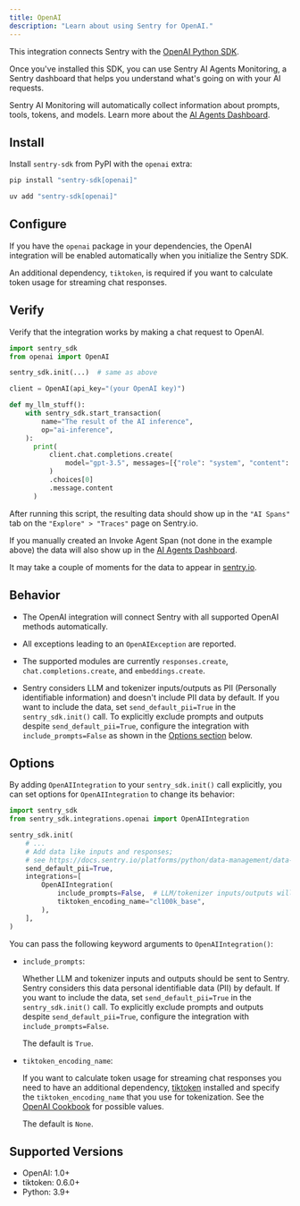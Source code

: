 ```yaml
---
title: OpenAI
description: "Learn about using Sentry for OpenAI."
---
```


This integration connects Sentry with the [OpenAI Python SDK](https://github.com/openai/openai-python).

Once you've installed this SDK, you can use Sentry AI Agents Monitoring, a Sentry dashboard that helps you understand what's going on with your AI requests.

Sentry AI Monitoring will automatically collect information about prompts, tools, tokens, and models. Learn more about the [AI Agents Dashboard](/product/insights/ai/agents).

## Install

Install `sentry-sdk` from PyPI with the `openai` extra:

```bash {tabTitle:pip}
pip install "sentry-sdk[openai]"
```

```bash {tabTitle:uv}
uv add "sentry-sdk[openai]"
```

## Configure

If you have the `openai` package in your dependencies, the OpenAI integration will be enabled automatically when you initialize the Sentry SDK.

An additional dependency, `tiktoken`, is required if you want to calculate token usage for streaming chat responses.

<PlatformContent includePath="getting-started-config" />

## Verify

Verify that the integration works by making a chat request to OpenAI.

```python
import sentry_sdk
from openai import OpenAI

sentry_sdk.init(...)  # same as above

client = OpenAI(api_key="(your OpenAI key)")

def my_llm_stuff():
    with sentry_sdk.start_transaction(
        name="The result of the AI inference",
        op="ai-inference",
    ):
      print(
          client.chat.completions.create(
              model="gpt-3.5", messages=[{"role": "system", "content": "say hello"}]
          )
          .choices[0]
          .message.content
      )
```

After running this script, the resulting data should show up in the `"AI Spans"` tab on the `"Explore" > "Traces"` page on Sentry.io.

If you manually created an <PlatformLink to="/tracing/instrumentation/custom-instrumentation/ai-agents-module/#invoke-agent-span">Invoke Agent Span</PlatformLink> (not done in the example above) the data will also show up in the [AI Agents Dashboard](/product/insights/ai/agents).

It may take a couple of moments for the data to appear in [sentry.io](https://sentry.io).

## Behavior

- The OpenAI integration will connect Sentry with all supported OpenAI methods automatically.

- All exceptions leading to an `OpenAIException` are reported.

- The supported modules are currently `responses.create`, `chat.completions.create`, and `embeddings.create`.

- Sentry considers LLM and tokenizer inputs/outputs as PII (Personally identifiable information) and doesn't include PII data by default. If you want to include the data, set `send_default_pii=True` in the `sentry_sdk.init()` call. To explicitly exclude prompts and outputs despite `send_default_pii=True`, configure the integration with `include_prompts=False` as shown in the [Options section](#options) below.

## Options

By adding `OpenAIIntegration` to your `sentry_sdk.init()` call explicitly, you can set options for `OpenAIIntegration` to change its behavior:

```python
import sentry_sdk
from sentry_sdk.integrations.openai import OpenAIIntegration

sentry_sdk.init(
    # ...
    # Add data like inputs and responses;
    # see https://docs.sentry.io/platforms/python/data-management/data-collected/ for more info
    send_default_pii=True,
    integrations=[
        OpenAIIntegration(
            include_prompts=False,  # LLM/tokenizer inputs/outputs will be not sent to Sentry, despite send_default_pii=True
            tiktoken_encoding_name="cl100k_base",
        ),
    ],
)
```

You can pass the following keyword arguments to `OpenAIIntegration()`:

- `include_prompts`:

  Whether LLM and tokenizer inputs and outputs should be sent to Sentry. Sentry considers this data personal identifiable data (PII) by default. If you want to include the data, set `send_default_pii=True` in the `sentry_sdk.init()` call. To explicitly exclude prompts and outputs despite `send_default_pii=True`, configure the integration with `include_prompts=False`.

  The default is `True`.

- `tiktoken_encoding_name`:

  If you want to calculate token usage for streaming chat responses you need to have an additional dependency, [tiktoken](https://pypi.org/project/tiktoken/) installed and specify the `tiktoken_encoding_name` that you use for tokenization. See the [OpenAI Cookbook](https://cookbook.openai.com/examples/how_to_count_tokens_with_tiktoken) for possible values.

  The default is `None`.

## Supported Versions

- OpenAI: 1.0+
- tiktoken: 0.6.0+
- Python: 3.9+
